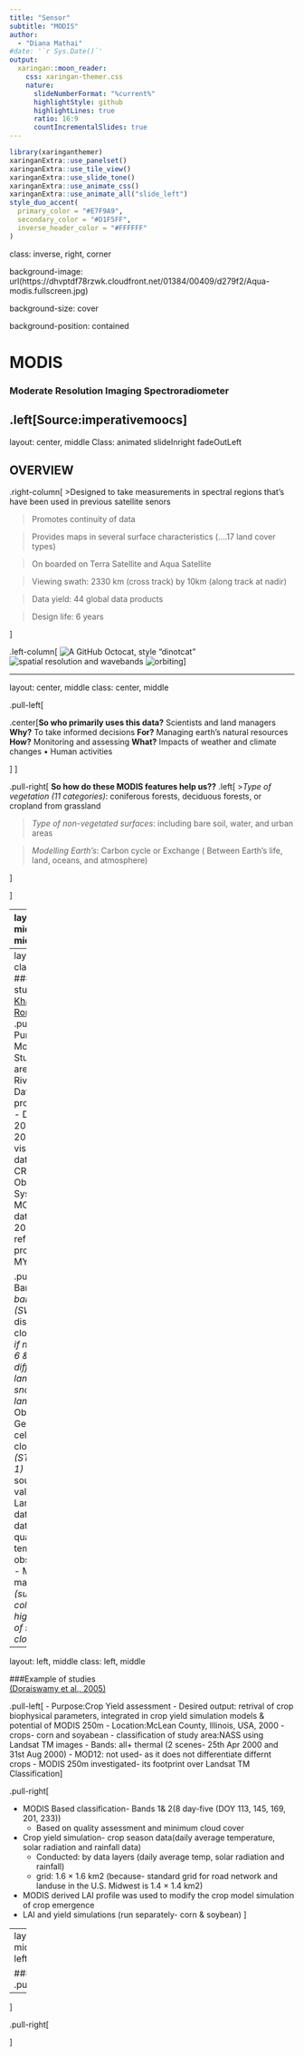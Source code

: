 ```yaml
---
title: "Sensor"
subtitle: "MODIS"  
author: 
  - "Diana Mathai"
#date: '`r Sys.Date()`'
output:
  xaringan::moon_reader:
    css: xaringan-themer.css
    nature:
      slideNumberFormat: "%current%"
      highlightStyle: github
      highlightLines: true
      ratio: 16:9
      countIncrementalSlides: true
---
```



```r
library(xaringanthemer)
xaringanExtra::use_panelset()
xaringanExtra::use_tile_view()
xaringanExtra::use_slide_tone()
xaringanExtra::use_animate_css()
xaringanExtra::use_animate_all("slide_left")
style_duo_accent(
  primary_color = "#E7F9A9",
  secondary_color = "#D1F5FF",
  inverse_header_color = "#FFFFFF"
)

```




class: inverse, right, corner

background-image: url(https://dhvptdf78rzwk.cloudfront.net/01384/00409/d279f2/Aqua-modis.fullscreen.jpg)

background-size: cover

background-position: contained

# **MODIS**

### Moderate Resolution Imaging Spectroradiometer

.left[Source:imperativemoocs]
---
layout: center, middle
Class: animated slideInright fadeOutLeft

## OVERVIEW
.right-column[
>Designed to take measurements in spectral regions that’s have been used in previous satellite senors

>Promotes continuity of data

>Provides maps in several surface characteristics (....17 land cover types) 

>On boarded on Terra Satellite and Aqua Satellite

> Viewing swath: 2330 km (cross track) by 10km (along track at nadir)

> Data yield: 44 global data products

> Design life: 6 years


]


.left-column[
![A GitHub Octocat, style "dinotcat"](images\resolution.png)
![spatial resolution and wavebands](images\modissat.png)
![orbiting](images\terra.png)
]


---

layout: center, middle
class:  center, middle

.pull-left[

.center[**So who primarily uses this data?**
Scientists and land managers
**Why?**
To take informed decisions
**For?** 
Managing earth’s natural resources
**How?**
Monitoring and assessing 
**What?**
Impacts of weather and climate changes
•	Human activities

]
]


.pull-right[
**So how do these MODIS features help us??**
.left[
>_Type of vegetation (11 categories)_: coniferous forests, deciduous forests, or cropland from grassland

>_Type of non-vegetated surfaces_: including bare soil, water, and urban areas

>_Modelling Earth’s_: Carbon cycle or Exchange ( Between Earth’s life, land, oceans, and atmosphere)

]

]

---
layout: left, middle
class:  left, middle


.panelset[.panel[.panel-name[Application]
##APPLICATION

![orbiting](images\MODIS.jpg)
.left[_Source:terra.nasa_]
]

.panel[.panel-name[LAND]
.pull-left[
-	_Changes in vegetation_ - **biospheric stress**, such as pollution, drought, or temperature extremes- predict and prevent wildfire danger or crop failure

-	_Changes in land cover type_ > deforestation, grassland converting to cropland, burned land returning  to natural vegetation

-	_Modelling carbon cycle_ > check increase in greenhouse gas (Carbon dioxide) > contributing to **global warming**

-	_Type of vegetation_, soil composition and temperature> **mass and energy exchange**
]

.pull-right[
-	_Global photosynthesis and productivity_> **Carbon source** and **Carbon sink** 
  -	Effects of diminishing carbon sinks
  -	Effects of land use changes
  -	Land surface temperature rise effects on frozen artic soils
-	_Role of snow cover and sea ice_ in climate change.
-	_Effects of global temperature_ increases on snow and sea ice’s thermal regulation of the planet
]
]

.panel[.panel-name[OCEAN]

.pull-left[
-	Data > global maps of ocean color _(reflected by concentration of organisms in surface water- phytoplankton)_- measurements of chlorophyll and other pigments
  -**Why?**Phytoplanktons (biomass) > phytoplankton productivity > **carbon fixation** >> Earth’s Largest Carbon sink!! 
  
- _Sea surface temperature (SST)_- **rate of exchange** between the ocean and the atmosphere
  - Earth’s habitability
  - Potent Greenhouse gas (water vapor)
  - climate change
  -	cloud formation, inc.thunderstorms and hurricanes
  
- Understand and predict long term **climate changes** and short term **Climate events** (eg:El Niño)
]

.pull-right[
![MODIS Land Rapid Response Team, NASA GSFC](images\image02152023_main.jpg)
.left[Sediment and Phytoplankton in the Gulf of Mexico. _Source:MODIS Land Rapid Response Team, NASA GSFC_]
]
]

.panel[.panel-name[ATMOSPHERE]

.pull-left[
-	Better understanding of _cause-and-effect relation_ (Feedback loops) by understanding cloud properties

- Weekly and monthly cloud-cleared products > used in _global change models_

- _Aerosols detection_ (Dust, sea salt, volcanic emissions, smoke from forest fires, and some kinds of pollution) 
  - atmospheric heating > alter global air circulation and rainfall patterns
  
- _Understanding relationships_ between clouds, precipitation, and aerosols> modelling and predicting consequence- global change.

]

.pull-right[

Issue of Manmade Aerosols
- Small
- Numerous

Clouds containing many man made aerosols
- smaller liquid droplets 
- brighter than clouds with larger droplets
  - reflect more solar radiation back to space
  - cooling effect 
  
**But!**
  
- Small droplets evaporate faster
- More clouds but less rain
]
]
]


---
layout: left, middle
class:  left, middle
###Examples of studies
[(Kraatz, Khanbilvardi and Romanov, 2016)](https://www.sciencedirect.com/science/article/pii/S0165232X16301999)
.pull-left[
- Purpose: River Ice Monitoring
- Study area:Susquehanna River, US
- Dataset and processing:MODIS 
  - Data date: 2014, additional: 2002 & 2003
  - visual Comparison data (CRIOS-CREST River Ice Observing System-MODIS:band1&2 ) date:2002 to 2012 
  - Aqua reflectance product MYD09GA
]

.pull-right[
- Bands: 4 _(visible band)_ & 7 _(SWIR)_- to discriminate clouds from snow. _if need be -bands 6 & 7- differentiate b/w land and snow/ snow covered land_
  + Observation Geometry
  - grid cell: 0.5km
  - cloud flag _(STATE_QA bit 0–1)_
  - Additional source of validation: Landsat 8
- Other data: discharge data, discharge quality, in situ air temperature,flood observation data
- MODIS cloud mask- bands 5 _(supplement flase color images- highlight location of snow cover and clouds)_,4 and 7
]

---
layout: left, middle
class:  left, middle

###Example of studies  
[(Doraiswamy et al., 2005)](https://www.sciencedirect.com/science/article/pii/S0034425705001355)

.pull-left[
- Purpose:Crop Yield assessment 
- Desired output: retrival of crop biophysical parameters, integrated in crop yield simulation models & potential of MODIS 250m
- Location:McLean County, Illinois, USA, 2000
- crops- corn and soyabean
- classification of study area:NASS using Landsat TM images
  - Bands: all+ thermal (2 scenes- 25th Apr 2000 and 31st Aug 2000)
- MOD12: not used- as it does not differentiate differnt crops
- MODIS 250m investigated- its footprint over Landsat TM Classification
]

.pull-right[

- MODIS Based classification- Bands 1& 2(8 day-five (DOY 113, 145, 169, 201, 233))
  - Based on quality assessment and minimum cloud cover
- Crop yield simulation- crop season data(daily average temperature, solar radiation and rainfall data)
  - Conducted: by data layers (daily average temp, solar radiation and rainfall)
  - grid: 1.6 × 1.6 km2 (because- standard grid for road network and landuse in the U.S. Midwest is 1.4 × 1.4 km2)
- MODIS derived LAI profile was used to modify the crop model simulation of crop emergence
- LAI and yield simulations (run separately- corn & soybean)
]

---
layout: left, middle
class:  left, middle

###_Reflection_
.pull-left[
- 

]

.pull-right[

]
